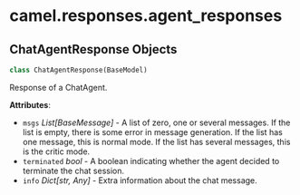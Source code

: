 <a id="camel.responses.agent_responses"></a>

# camel.responses.agent\_responses

<a id="camel.responses.agent_responses.ChatAgentResponse"></a>

## ChatAgentResponse Objects

```python
class ChatAgentResponse(BaseModel)
```

Response of a ChatAgent.

**Attributes**:

- `msgs` _List[BaseMessage]_ - A list of zero, one or several messages.
  If the list is empty, there is some error in message generation.
  If the list has one message, this is normal mode.
  If the list has several messages, this is the critic mode.
- `terminated` _bool_ - A boolean indicating whether the agent decided
  to terminate the chat session.
- `info` _Dict[str, Any]_ - Extra information about the chat message.

